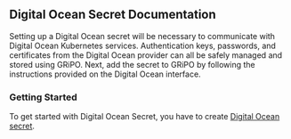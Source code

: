 ## Digital Ocean Secret Documentation

Setting up a Digital Ocean secret will be necessary to communicate with Digital Ocean Kubernetes services. Authentication keys, passwords, and certificates from the Digital Ocean provider can all be safely managed and stored using GRiPO. Next, add the secret to GRiPO by following the instructions provided on the Digital Ocean interface.

### Getting Started

To get started with Digital Ocean Secret, you have to create [Digital Ocean secret](/secret/digital_ocean/creating-secret).  

